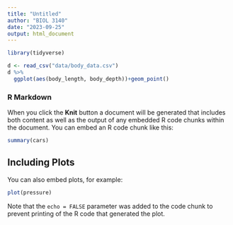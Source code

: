 ```yaml
---
title: "Untitled"
author: "BIOL 3140"
date: "2023-09-25"
output: html_document
---
```


```r
library(tidyverse)

```



```r
d <- read_csv("data/body_data.csv")
d %>% 
  ggplot(aes(body_length, body_depth))+geom_point()
```

### R Markdown


When you click the <b>Knit</b> button a document will be generated that includes both content as well as the output of any embedded R code chunks within the document. You can embed an R code chunk like this:

```r
summary(cars)
```

## Including Plots

You can also embed plots, for example:

```r
plot(pressure)
```

Note that the `echo = FALSE` parameter was added to the code chunk to prevent printing of the R code that generated the plot.

